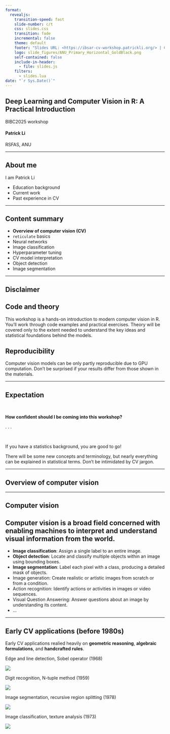 ```yaml
---
format: 
  revealjs:
    transition-speed: fast
    slide-number: c/t
    css: slides.css
    transition: fade
    incremental: false 
    theme: default
    footer: "Slides URL: <https://ibsar-cv-workshop.patrickli.org/> | Canberra time <span id = 'mel-local-time'></span>"
    logo: slide_figures/ANU_Primary_Horizontal_GoldBlack.png
    self-contained: false
    include-in-header: 
      - file: slides.js
    filters:
      - slides.lua
date: "`r Sys.Date()`"
---
```


## Deep Learning and Computer Vision in R: A Practical Introduction {.title-slide-title}

::: {.title-slide-event}

BIBC2025 workshop

:::

#### Patrick Li {.title-slide-author}

::: {.title-slide-org}

RSFAS, ANU

:::

---

## About me

I am Patrick Li

- Education background
- Current work
- Past experience in CV

---

## Content summary

- **Overview of computer vision (CV)**
- `reticulate` basics
- Neural networks
- Image classification
- Hyperparameter tuning
- CV model interpretation
- Object detection
- Image segmentation

---

## Disclaimer

::: {.callout-note}

## Code and theory

This workshop is a hands-on introduction to modern computer vision in R.
You’ll work through code examples and practical exercises.
Theory will be covered only to the extent needed to understand the key ideas and statistical foundations behind the models.

:::

::: {.callout-warning}

## Reproducibility

Computer vision models can be only partly reproducible due to GPU computation.
Don’t be surprised if your results differ from those shown in the materials.

:::

---

## Expectation

<br>

**How confident should I be coming into this workshop?**

. . .

<br>

::: {.text-90}

If you have a statistics background, you are good to go! 

There will be some new concepts and terminology, but nearly everything can be explained in statistical terms. Don’t be intimidated by CV jargon.

:::

---

## Overview of computer vision {.transition-slide}

---

## Computer vision


::: {.callout-note appearance="minimal"}

## Computer vision is a broad field concerned with enabling machines to interpret and understand visual information from the world. 

:::

::: {.text-70}


- **Image classification**: Assign a single label to an entire image.
- **Object detection**: Locate and classify multiple objects within an image using bounding boxes.
- **Image segmentation**: Label each pixel with a class, producing a detailed mask of objects.
- Image generation: Create realistic or artistic images from scratch or from a condition.
- Action recognition: Identify actions or activities in images or video sequences.
- Visual Question Answering: Answer questions about an image by understanding its content.
- ...

:::

---

## Early CV applications (before 1980s)

::: {.text-70}

Early CV applications realied heavily on **geometric reasoning**, **algebraic formulations**, and **handcrafted rules**.

:::

::: {.text-55 .height-70}

::: {.flex-columns .height-100}

::: {.flex-1 .flex-rows}

Edge and line detection, Sobel operator (1968)

::: {.flex-1-image}

![](slide_figures/valve_sobel.png)
:::

Digit recognition, N-tuple method (1959)

::: {.flex-1-image}

![](slide_figures/n-tuple.png)

:::

:::

::: {.flex-1 .flex-rows}

Image segmentation, recursive region splitting (1978)

::: {.flex-1-image}

![](slide_figures/recursive-region-splitting.png)

:::

Image classification, texture analysis (1973)

::: {.flex-1-image}

![](slide_figures/texture-feature.png)

:::

:::

:::

:::


